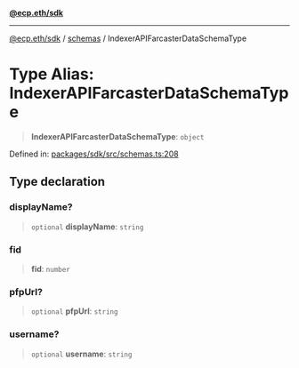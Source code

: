 [**@ecp.eth/sdk**](/sdk-reference/index.mdx)

***

[@ecp.eth/sdk](/sdk-reference/index.mdx) / [schemas](/sdk-reference/schemas/index.mdx) / IndexerAPIFarcasterDataSchemaType

# Type Alias: IndexerAPIFarcasterDataSchemaType

> **IndexerAPIFarcasterDataSchemaType**: `object`

Defined in: [packages/sdk/src/schemas.ts:208](https://github.com/ecp-eth/comments-monorepo/blob/main/packages/sdk/src/schemas.ts#L208)

## Type declaration

### displayName?

> `optional` **displayName**: `string`

### fid

> **fid**: `number`

### pfpUrl?

> `optional` **pfpUrl**: `string`

### username?

> `optional` **username**: `string`
